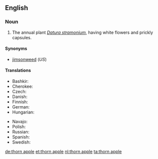 ==English==

===Noun===
{{en-noun|sg=[[thorn]] [[apple]]}}

# The annual plant ''[[Datura stramonium]]'', having white flowers and prickly capsules.

====Synonyms====
* [[jimsonweed]] (''US'')

====Translations====
{{trans-top|''Datura stramonium''}}
* Bashkir: {{tø|ba|ҡаразирә|sc=Cyrl}}
* Cherokee: {{t-|chr|ᏒᏟ|tr=svhli|sc=Cher}}
* Czech: {{t-|cs|durman|m}}
* Danish: {{t-|da|pigæble|n}}
* Finnish: {{t-|fi|hulluruoho}}
* German: {{t-|de|Stechapfel|m}}
* Hungarian: {{t+|hu|maszlag}}
{{trans-mid}}
* Navajo: {{tø|nv|chʼóhojilyééh}}
* Polish: {{t-|pl|bieluń|f}}
* Russian: {{t+|ru|дурман|m|tr=durmán|sc=Cyrl}}
* Spanish: {{t-|es|estramonio|m}}
* Swedish: {{t-|sv|spikklubba|c}}
{{trans-bottom}}

[[de:thorn apple]]
[[et:thorn apple]]
[[nl:thorn apple]]
[[ta:thorn apple]]